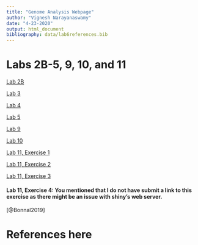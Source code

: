 ```yaml
---
title: "Genome Analysis Webpage"
author: "Vignesh Narayanaswamy"
date: "4-23-2020"
output: html_document
bibliography: data/lab6references.bib
---
```


# Labs 2B-5, 9, 10, and 11

[Lab 2B](genome-analysis/lab2B_VigneshNarayanaswamy.html)

[Lab 3](genome-analysis/lab3_VigneshNarayanaswamy.html)

[Lab 4](genome-analysis/lab4_VigneshNarayanaswamy.html)

[Lab 5](genome-analysis/lab5_VigneshNarayanaswamy.html)

[Lab 9](genome-analysis/Lab9_VigneshNarayanaswamy.html)

[Lab 10](genome-analysis/lab10_VigneshNarayanaswamy.html)

[Lab 11, Exercise 1](https://vigneshnarayanaswamy.shinyapps.io/lab11_ex1/)

[Lab 11, Exercise 2](https://vigneshnarayanaswamy.shinyapps.io/lab11_ex2/)

[Lab 11, Exercise 3](https://vigneshnarayanaswamy.shinyapps.io/lab11_ex3/)

#### Lab 11, Exercise 4: You mentioned that I do not have submit a link to this exercise as there might be an issue with shiny's web server. 

[@Bonnal2019]

# References here